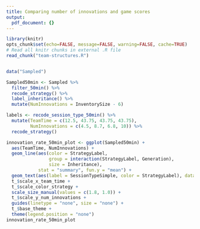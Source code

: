 ```yaml
---
title: Comparing number of innovations and game scores
output:
  pdf_document: {}
---
```

```r
library(knitr)
opts_chunk$set(echo=FALSE, message=FALSE, warning=FALSE, cache=TRUE)
# Read all knitr chunks in external .R file
read_chunk("team-structures.R")
```
```r
```
```r
data("Sampled")

Sampled50min <- Sampled %>%
  filter_50min() %>%
  recode_strategy() %>%
  label_inheritance() %>%
  mutate(NumInnovations = InventorySize - 6)

labels <- recode_session_type_50min() %>%
  mutate(TeamTime = c(12.5, 43.75, 43.75, 43.75),
         NumInnovations = c(4.5, 8.7, 6.8, 10)) %>%
  recode_strategy()

innovation_rate_50min_plot <- ggplot(Sampled50min) +
  aes(TeamTime, NumInnovations) +
  geom_line(aes(color = StrategyLabel,
                group = interaction(StrategyLabel, Generation),
                size = Inheritance),
            stat = "summary", fun.y = "mean") +
  geom_text(aes(label = SessionTypeSimple, color = StrategyLabel), data = labels, fontface = "bold", size = 2.5) +
  t_$scale_x_team_time +
  t_$scale_color_strategy +
  scale_size_manual(values = c(1.8, 1.0)) +
  t_$scale_y_num_innovations +
  guides(linetype = "none", size = "none") +
  t_$base_theme +
  theme(legend.position = "none")
innovation_rate_50min_plot
```